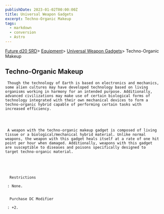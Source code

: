 ```yaml
---
publishDate: 2023-01-02T00:00:00Z
title: Universal Weapon Gadgets
excerpt: Techno-Organic Makeup
tags:
  - markdown
  - conversion
  - Astro
---
```







[Future d20 SRD](/#futureD20)> [Equipment](future-d20-srd-equipment-index)> [Universal Weapon Gadgets](future-d20-srd-equipment-gadgets-universal-weapons-index)> Techno-Organic Makeup
    





## Techno-Organic Makeup
    



     Though the technology of Earth is based on electronics and mechanics, some alien cultures may have developed technology based on living organisms working in harmony for an intended purpose. Additionally, advanced civilizations may make use of certain biological forms of technology integrated with their own mechanical devices to form a techno-organic hybrid capable of performing certain tasks with increased efficiency.
    



     A weapon with the techno-organic makeup gadget is composed of living tissue or a biological/mechanical hybrid material. Unlike normal weapons, the weapon with this gadget heals itself at a rate of one hit point per hour when damaged. Additionally, weapons with this gadget are susceptible to diseases and poisons specifically designed to target techno-organic material.
    




      Restrictions
     
     : None.
     

      Purchase DC Modifier
     
     : +2.
    




